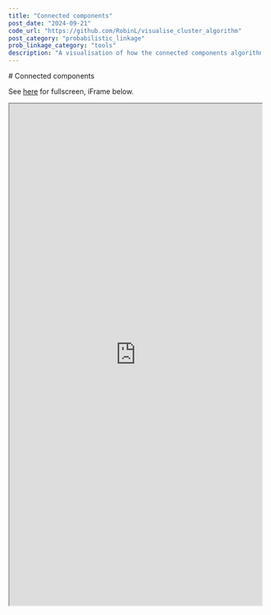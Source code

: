 ```yaml
---
title: "Connected components"
post_date: "2024-09-21"
code_url: "https://github.com/RobinL/visualise_cluster_algorithm"
post_category: "probabilistic_linkage"
prob_linkage_category: "tools"
description: "A visualisation of how the connected components algorithm works"
---
```






<ProbHomeNav />
# Connected components

See [here](https://www.robinlinacre.com/visualise_cluster_algorithm) for fullscreen, iFrame below.


<iframe
  src="https://www.robinlinacre.com/visualise_cluster_algorithm"
  width="100%"
  height="1000px"
  style={{ border: 'none' }}
  title="Connected Components Visualization"
></iframe>